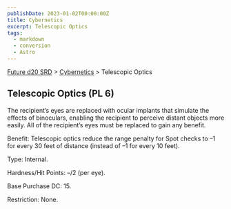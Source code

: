 ```yaml
---
publishDate: 2023-01-02T00:00:00Z
title: Cybernetics
excerpt: Telescopic Optics
tags:
  - markdown
  - conversion
  - Astro
---
```






[Future d20 SRD](/#futureD20) > [Cybernetics](future-d20-srd-cybernetics-index) > Telescopic Optics




## Telescopic Optics (PL 6)


The recipient’s eyes are replaced with ocular implants that simulate the effects of binoculars, enabling the recipient to perceive distant objects more easily. All of the recipient’s eyes must be replaced to gain any benefit.


Benefit: Telescopic optics reduce the range penalty for Spot checks to –1 for every 30 feet of distance (instead of –1 for every 10 feet).


Type: Internal.


Hardness/Hit Points: –/2 (per eye).


Base Purchase DC: 15.


Restriction: None.



